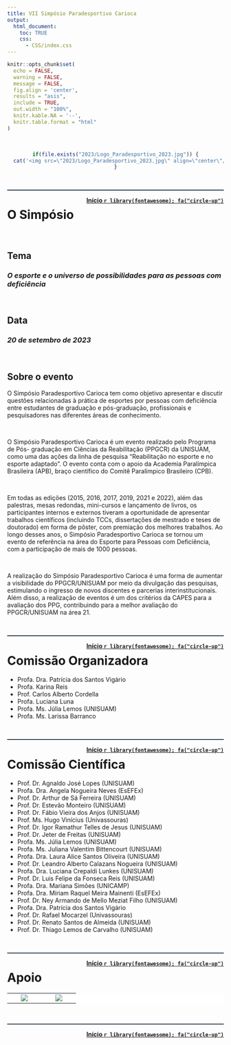 ```yaml
---
title: VII Simpósio Paradesportivo Carioca
output:
  html_document:
    toc: TRUE
    css:
      - CSS/index.css
---
```


<!--install and/or load all R packages-->
```r
knitr::opts_chunk$set(
  echo = FALSE,
  warning = FALSE,
  message = FALSE,
  fig.align = 'center',
  results = "asis",
  include = TRUE,
  out.width = "100%",
  knitr.kable.NA = '--',
  knitr.table.format = "html"
)
```

<br>

<center>

```r
if(file.exists("2023/Logo_Paradesportivo_2023.jpg")) {
  cat('<img src=\"2023/Logo_Paradesportivo_2023.jpg\" align=\"center\"/>')
}
```

</center>

<br>

<hr style="height:2px;border-width:0;color:#2C3E50;background-color:#2C3E50">

<a style="float:right" href="#top"><b>Início `r library(fontawesome); fa("circle-up")`</b></a>

# **O Simpósio**

<br>

## **Tema**

### *O esporte e o universo de possibilidades para as pessoas com deficiência*

<br>

## **Data**

### *20 de setembro de 2023*

<br>

## **Sobre o evento**

O Simpósio Paradesportivo Carioca tem como objetivo apresentar e discutir questões relacionadas à prática de esportes por pessoas com deficiência entre estudantes de graduação e pós-graduação, profissionais e pesquisadores nas diferentes áreas de conhecimento.

<br>

O Simpósio Paradesportivo Carioca é um evento realizado pelo Programa de Pós- graduação em Ciências da Reabilitação (PPGCR) da UNISUAM, como uma das ações da linha de pesquisa “Reabilitação no esporte e no esporte adaptado”. O evento conta com o apoio da Academia Paralímpica Brasileira (APB), braço científico do Comitê Paralímpico Brasileiro (CPB).

<br>

Em todas as edições (2015, 2016, 2017, 2019, 2021 e 2022), além das palestras, mesas redondas, mini-cursos e lançamento de livros, os participantes internos e externos tiveram a oportunidade de apresentar trabalhos científicos (incluindo TCCs, dissertações de mestrado e teses de doutorado) em forma de pôster, com premiação dos melhores trabalhos. Ao longo desses anos, o Simpósio Paradesportivo Carioca se tornou um evento de referência na área do Esporte para Pessoas com Deficiência, com a participação de mais de 1000 pessoas.

<br>

A realização do Simpósio Paradesportivo Carioca é uma forma de aumentar a visibilidade do PPGCR/UNISUAM por meio da divulgação das pesquisas, estimulando o ingresso de novos discentes e parcerias interinstitucionais. Além disso, a realização de eventos é um dos critérios da CAPES para a avaliação dos PPG, contribuindo para a melhor avaliação do PPGCR/UNISUAM na área 21.

<br>

<hr style="height:2px;border-width:0;color:#2C3E50;background-color:#2C3E50">

<a style="float:right" href="#top"><b>Início `r library(fontawesome); fa("circle-up")`</b></a>

#  **Comissão Organizadora**

- Profa. Dra. Patrícia dos Santos Vigário
- Profa. Karina Reis
- Prof. Carlos Alberto Cordella
- Profa. Luciana Luna
- Profa. Ms. Júlia Lemos (UNISUAM) 
- Profa. Ms. Larissa Barranco

<br>

<hr style="height:2px;border-width:0;color:#2C3E50;background-color:#2C3E50">

<a style="float:right" href="#top"><b>Início `r library(fontawesome); fa("circle-up")`</b></a>

# **Comissão Científica**

- Prof. Dr. Agnaldo José Lopes (UNISUAM)
- Profa. Dra. Angela Nogueira Neves (EsEFEx)
- Prof. Dr. Arthur de Sá Ferreira (UNISUAM) 
- Prof. Dr. Estevão Monteiro (UNISUAM)
- Prof. Dr. Fábio Vieira dos Anjos (UNISUAM) 
- Prof. Ms. Hugo Vinícius (Univassouras) 
- Prof. Dr. Igor Ramathur Telles de Jesus (UNISUAM) 
- Prof. Dr. Jeter de Freitas (UNISUAM) 
- Profa. Ms. Júlia Lemos (UNISUAM) 
- Profa. Ms. Juliana Valentim Bittencourt (UNISUAM)
- Profa. Dra. Laura Alice Santos Oliveira (UNISUAM) 
- Prof. Dr. Leandro Alberto Calazans Nogueira (UNISUAM) 
- Profa. Dra. Luciana Crepaldi Lunkes (UNISUAM) 
- Prof. Dr. Luis Felipe da Fonseca Reis (UNISUAM) 
- Profa. Dra. Mariana Simões (UNICAMP) 
- Profa. Dra. Míriam Raquel Meira Mainenti (EsEFEx) 
- Prof. Dr. Ney Armando de Mello Meziat Filho (UNISUAM) 
- Profa. Dra. Patrícia dos Santos Vigário
- Prof. Dr. Rafael Mocarzel (Univassouras) 
- Prof. Dr. Renato Santos de Almeida (UNISUAM) 
- Prof. Dr. Thiago Lemos de Carvalho (UNISUAM)

<br>

<hr style="height:2px;border-width:0;color:#2C3E50;background-color:#2C3E50">

<a style="float:right" href="#top"><b>Início `r library(fontawesome); fa("circle-up")`</b></a>

# **Apoio**

<!--FUNDING AGENCIES BADGES-->
<table class="table" style="background-color:white">
  <tr>
    <td width="20%" style='vertical-align: middle; text-align: center;'>
      <a href="https://cpb.org.br"><img align="center" src="Imagens/logo-cpb.png"></a>
      </td>
    <td width="20%" style='vertical-align: middle; text-align: center;'>
      <a href="https://cpb.org.br/ciencia-e-pesquisa/academia-paralimpica/"><img align="center" src="Imagens/logo-apb.jpg"></a> 
      </td>
  </tr>
</table>

<br>

<hr style="height:2px;border-width:0;color:#2C3E50;background-color:#2C3E50">

<a style="float:right" href="#top"><b>Início `r library(fontawesome); fa("circle-up")`</b></a>

<br>
